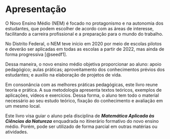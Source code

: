 # Apresentação {.unnumbered}

O Novo Ensino Médio (NEM) é focado no protagonismo e na autonomia dos estudantes, que podem escolher de acordo com as áreas de interesse, facilitando a carreira profissional e a preparação para o mundo do trabalho.

No Distrito Federal, o NEM teve início em 2020 por meio de escolas pilotos e deverão ser aplicadas em todas as escolas a partir de 2022, mas ainda de forma progressiva [@seedf1].

Dessa maneira, o novo ensino médio objetiva proporcionar ao aluno: apoio pedagógico; aulas práticas; aproveitamento dos conhecimentos prévios dos estudantes; e auxílio na elaboração de projetos de vida.

Em consonância com as melhores práticas pedagógicas, este livro reune teoria e prática. A sua metodologia apresenta textos teóricos, exemplos de aplicações, vídeos e exercícios. Dessa forma, o aluno tem todo o material necessário ao seu estudo teórico, fixação do conhecimento e avaliação em um mesmo local.

Este livro visa guiar o aluno pela disciplina de ***Matemática Aplicada às Ciências da Natureza*** enquadrada no itinerário formativo do novo ensino médio. Porém, pode ser utilizado de forma parcial em outras matérias ou atividades.

